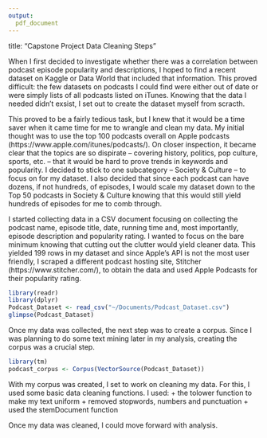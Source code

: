 ```yaml
---
output:
  pdf_document
---
```

title: "Capstone Project Data Cleaning Steps"

When I first decided to investigate whether there was a correlation between podcast episode popularity and descriptions, I hoped to find a recent dataset on Kaggle or Data World that included that information. This proved difficult: the few datasets on podcasts I could find were either out of date or were simply lists of all podcasts listed on iTunes. Knowing that the data I needed didn't exsist, I set out to create the dataset myself from scracth.

This proved to be a fairly tedious task, but I knew that it would be a time saver when it came time for me to wrangle and clean my data. My initial thought was to use the top 100 podcasts overall on Apple podcasts (https://www.apple.com/itunes/podcasts/). On closer inspection, it became clear that the topics are so dispirate -- covering history, politics, pop culture, sports, etc. -- that it would be hard to prove trends in keywords and popularity. I decided to stick to one subcategory -- Society & Culture -- to focus on for my dataset. I also decided that since each podcast can have dozens, if not hundreds, of episodes, I would scale my dataset down to the Top 50 podcasts in Society & Culture knowing that this would still yield hundreds of episodes for me to comb through.

I started collecting data in a CSV document focusing on collecting the podcast name, episode title, date, running time and, most importantly, episode description and popularity rating. I wanted to focus on the bare minimum knowing that cutting out the clutter would yield cleaner data.  This yielded 199 rows in my dataset and since Apple's API is not the most user friendly, I scraped a different podcast hosting site, Stitcher (https://www.stitcher.com/), to obtain the data and used Apple Podcasts for their popularity rating.

```r
library(readr)
library(dplyr)
Podcast_Dataset <- read_csv("~/Documents/Podcast_Dataset.csv")
glimpse(Podcast_Dataset)
```

Once my data was collected, the next step was to create a corpus. Since I was planning to do some text mining later in my analysis, creating the corpus was a crucial step. 

```r
library(tm)
podcast_corpus <- Corpus(VectorSource(Podcast_Dataset))
```

With my corpus was created, I set to work on cleaning my data. For this, I used some basic data cleaning functions. I used:
 + the tolower function to make my text uniform
 + removed stopwords, numbers and punctuation
 + used the stemDocument function

Once my data was cleaned, I could  move forward with analysis.